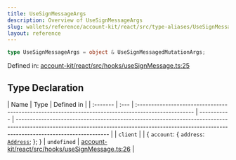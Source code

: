 ```yaml
---
title: UseSignMessageArgs
description: Overview of UseSignMessageArgs
slug: wallets/reference/account-kit/react/src/type-aliases/UseSignMessageArgs
layout: reference
---
```


```ts
type UseSignMessageArgs = object & UseSignMessagedMutationArgs;
```

Defined in: [account-kit/react/src/hooks/useSignMessage.ts:25](https://github.com/alchemyplatform/aa-sdk/blob/49e74eee8606f480b200b4612d00d950da8a8742/account-kit/react/src/hooks/useSignMessage.ts#L25)

## Type Declaration

| Name     | Type | Defined in                                                                                          |
| :------- | :--- | :-------------------------------------------------------------------------------------------------- | ----------- | --------------------------------------------------------------------------------------------------------------------------------------------------------------------------------------------- |
| `client` |      | \{ `account`: \{ `address`: [`Address`](../../../../aa-sdk/core/src/type-aliases/Address.mdx); }; } | `undefined` | [account-kit/react/src/hooks/useSignMessage.ts:26](https://github.com/alchemyplatform/aa-sdk/blob/49e74eee8606f480b200b4612d00d950da8a8742/account-kit/react/src/hooks/useSignMessage.ts#L26) |
